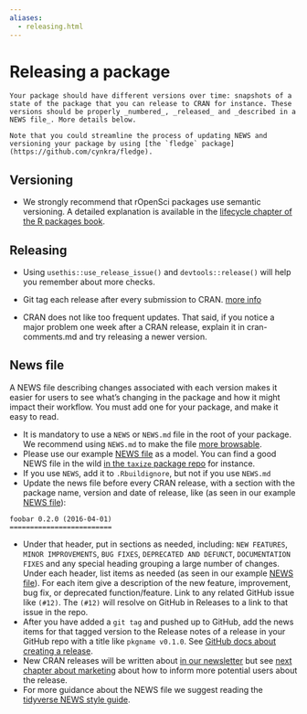 ```yaml
---
aliases:
  - releasing.html
---
```


# Releasing a package {#releasing}

```block
Your package should have different versions over time: snapshots of a state of the package that you can release to CRAN for instance. These versions should be properly _numbered_, _released_ and _described in a NEWS file_. More details below.

Note that you could streamline the process of updating NEWS and versioning your package by using [the `fledge` package](https://github.com/cynkra/fledge).
```

## Versioning {#versioning}

- We strongly recommend that rOpenSci packages use semantic versioning. A detailed explanation is available in the [lifecycle chapter of the R packages book](https://r-pkgs.org/lifecycle.html).

## Releasing {#releasing}

- Using `usethis::use_release_issue()` and `devtools::release()` will help you remember about more checks.

- Git tag each release after every submission to CRAN. [more info](https://help.github.com/articles/creating-releases/)

- CRAN does not like too frequent updates. That said, if you notice a major problem one week after a CRAN release, explain it in cran-comments.md and try releasing a newer version.

## News file {#news}

A NEWS file describing changes associated with each version makes it easier for users to see what's changing in the package and how it might impact their workflow. You must add one for your package, and make it easy to read.

- It is mandatory to use a `NEWS` or `NEWS.md` file in the root of your package. We recommend using `NEWS.md` to make the file [more browsable](https://happygitwithr.com/workflows-browsability.html).
- Please use our example [NEWS file](#newstemplate) as a model. You can find a good NEWS file in the wild [in the `taxize` package repo](https://github.com/ropensci/taxize/blob/master/NEWS.md) for instance.
- If you use `NEWS`, add it to `.Rbuildignore`, but not if you use `NEWS.md`
- Update the news file before every CRAN release, with a section with the package name, version and date of release, like (as seen in our example [NEWS file](#newstemplate)):

```
foobar 0.2.0 (2016-04-01)
=========================
```

- Under that header, put in sections as needed, including: `NEW FEATURES`, `MINOR IMPROVEMENTS`, `BUG FIXES`, `DEPRECATED AND DEFUNCT`, `DOCUMENTATION FIXES` and any special heading grouping a large number of changes. Under each header, list items as needed (as seen in our example [NEWS file](#newstemplate)). For each item give
  a description of the new feature, improvement, bug fix, or deprecated function/feature. Link
  to any related GitHub issue like `(#12)`. The `(#12)` will resolve on GitHub in Releases to a link to that issue in the repo.
- After you have added a `git tag` and pushed up to GitHub, add the news items for that tagged version to the Release notes of a release in your GitHub repo with a title like `pkgname v0.1.0`. See [GitHub docs about creating a release](https://help.github.com/articles/creating-releases/).
- New CRAN releases will be written about [in our newsletter](https://news.ropensci.org/) but see [next chapter about marketing](#marketing) about how to inform more potential users about the release.
- For more guidance about the NEWS file we suggest reading the [tidyverse NEWS style guide](https://style.tidyverse.org/news.html).


